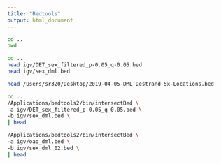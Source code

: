 ```yaml
---
title: "Bedtools"
output: html_document
---
```


```bash
cd ..
pwd
```


```bash
cd ..
head igv/DET_sex_filtered_p-0.05_q-0.05.bed
head igv/sex_dml.bed 
```

```bash
head /Users/sr320/Desktop/2019-04-05-DML-Destrand-5x-Locations.bed
```


```bash
cd ..
/Applications/bedtools2/bin/intersectBed \
-a igv/DET_sex_filtered_p-0.05_q-0.05.bed \
-b igv/sex_dml.bed \
| head

```

```bash
/Applications/bedtools2/bin/intersectBed \
-a igv/oao_dml.bed \
-b igv/sex_dml_02.bed \
| head

```
